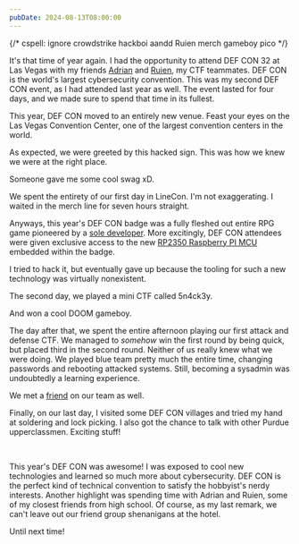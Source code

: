 ```yaml
---
pubDate: 2024-08-13T08:00:00
---
```

{/* cspell: ignore crowdstrike hackboi aandd Ruien merch gameboy pico */}


It's that time of year again. I had the opportunity to attend DEF CON 32 at Las Vegas with my friends [Adrian](https://bithole.dev) and [Ruien](https://rluo.dev), my CTF teammates. DEF CON is the world's largest cybersecurity convention. This was my second DEF CON event, as I had attended last year as well. The event lasted for four days, and we made sure to spend that time in its fullest.

<ContentImage src={plane} alt="The plane flight to Las Vegas" height="500" />

This year, DEF CON moved to an entirely new venue. Feast your eyes on the Las Vegas Convention Center, one of the largest convention centers in the world.

<ContentImage src={venue} alt="The Las Vegas Convention Center" desc="This photo was taken at 0.5x zoom" />

As expected, we were greeted by this hacked sign. This was how we knew we were at the right place.

<ContentImage src={sign} alt="A hacked sign at DEF CON" />

Someone gave me some cool swag xD.

<ContentImage src={crowdstrike} alt="A Crowdstrike sticker" height="500" />

We spent the entirety of our first day in LineCon. I'm not exaggerating. I waited in the merch line for seven hours straight.

<ContentVideo src={balls} />

Anyways, this year's DEF CON badge was a fully fleshed out entire RPG game pioneered by a [sole developer](https://dmitry.gr/). More excitingly, DEF CON attendees were given exclusive access to the new [RP2350 Raspberry PI MCU](https://www.raspberrypi.com/products/rp2350/) embedded within the badge.

<ContentImage src={badge} alt="The DEF CON badge" height="500" desc="The chip is the small black square at the bottom center" />

I tried to hack it, but eventually gave up because the tooling for such a new technology was virtually nonexistent.

<ContentImage src={hack} alt="Attempting to hack the DEF CON badge" height="500" desc="Me trying and failing to install pico-sdk" />

The second day, we played a mini CTF called 5n4ck3y.

<ContentImage src={vending} alt="The 5n4ck3y vending machine" height="500" desc="You don't get to say every day that you managed to brick a vending machine" />

And won a cool DOOM gameboy.

<ContentImage src={hackboi} alt="The DOOM gameboy" height="500" desc="Yes, I did remove the plastic wrapper later" />

The day after that, we spent the entire afternoon playing our first attack and defense CTF. We managed to *somehow* win the first round by being quick, but placed third in the second round. Neither of us really knew what we were doing. We played blue team pretty much the entire time, changing passwords and rebooting attacked systems. Still, becoming a sysadmin was undoubtedly a learning experience.

We met a [friend](https://danielchateau.com/) on our team as well.

<ContentImage src={aandd} alt="The A&D CTF" height="500" />

Finally, on our last day, I visited some DEF CON villages and tried my hand at soldering and lock picking. I also got the chance to talk with other Purdue upperclassmen. Exciting stuff!

<ContentImage src={soldering} alt="soldering" height="500" />

<br />

<ContentImage src={lock} alt="lock" height="500" />

This year's DEF CON was awesome! I was exposed to cool new technologies and learned so much more about cybersecurity. DEF CON is the perfect kind of technical convention to satisfy the hobbyist's nerdy interests. Another highlight was spending time with Adrian and Ruien, some of my closest friends from high school. Of course, as my last remark, we can't leave out our friend group shenanigans at the hotel.

<ContentVideo src={sandstorm} />

Until next time!
